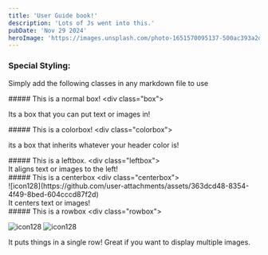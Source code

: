```yaml
---
title: 'User Guide book!'
description: 'Lots of Js went into this.'
pubDate: 'Nov 29 2024'
heroImage: 'https://images.unsplash.com/photo-1651570095137-500ac393a2d9?q=80&w=2070&auto=format&fit=crop&ixlib=rb-4.0.3'
---
```


### Special Styling:
Simply add the following classes in any markdown file to use
<div class="centerbox">
<div class="box">
##### This is a normal box!
&lt;div class="box"&gt;

Its a box that you can put text or images in!

</div>

<div class="colorbox">
##### This is a colorbox!
&lt;div class="colorbox"&gt;

its a box that inherits whatever your header color is!
</div>

<div class="box">
##### This is a leftbox.
&lt;div class="leftbox"&gt;
<div class="leftbox">
It aligns text or images to the left!
</div>
</div>

<div class="box">
##### This is a centerbox
&lt;div class="centerbox"&gt;
<div class="centerbox">
![icon128](https://github.com/user-attachments/assets/363dcd48-8354-4f49-8bed-604cccd87f2d)

</div>
It centers text or images!
</div>

<div class="box">
##### This is a rowbox
&lt;div class="rowbox"&gt;
<div class="rowbox">

![icon128](https://github.com/user-attachments/assets/363dcd48-8354-4f49-8bed-604cccd87f2d)
![icon128](https://github.com/user-attachments/assets/363dcd48-8354-4f49-8bed-604cccd87f2d)


</div>
It puts things in a single row! Great if you want to display multiple images.
</div>



</div>

